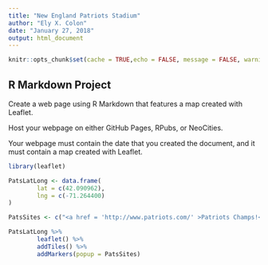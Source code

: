 ```yaml
---
title: "New England Patriots Stadium"
author: "Ely X. Colon"
date: "January 27, 2018"
output: html_document
---
```


```r
knitr::opts_chunk$set(cache = TRUE,echo = FALSE, message = FALSE, warning = FALSE)
```

## R Markdown Project

Create a web page using R Markdown that features a map created with Leaflet.

Host your webpage on either GitHub Pages, RPubs, or NeoCities.

Your webpage must contain the date that you created the document, and it must contain a map created with Leaflet.

```r
library(leaflet)
```

```r
PatsLatLong <- data.frame(
        lat = c(42.090962),
        lng = c(-71.264400)
)

PatsSites <- c("<a href = 'http://www.patriots.com/' >Patriots Champs!</a>")

PatsLatLong %>%
        leaflet() %>%
        addTiles() %>%
        addMarkers(popup = PatsSites)
```

